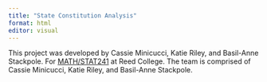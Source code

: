 ```yaml
---
title: "State Constitution Analysis"
format: html
editor: visual
---
```


This project was developed by Cassie Minicucci, Katie Riley, and Basil-Anne Stackpole. For [MATH/STAT241](https://aallorant.github.io/math241s24/) at Reed College. The team is comprised of Cassie Minicucci, Katie Riley, and Basil-Anne Stackpole.

